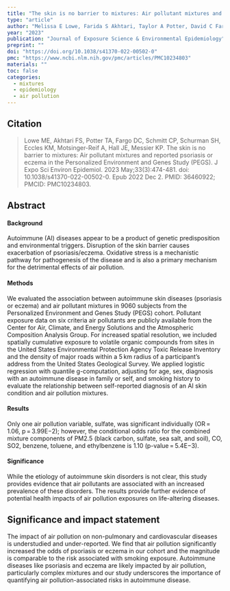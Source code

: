 ```yaml
---
title: "The skin is no barrier to mixtures: Air pollutant mixtures and reported psoriasis or eczema in the Personalized Environment and Genes Study (PEGS)"
type: "article"
author: "Melissa E Lowe, Farida S Akhtari, Taylor A Potter, David C Fargo, Charles P Schmitt, Shepherd H Schurman, Kristin M Eccles, Alison Motsinger-Reif, Janet E Hall, Kyle P Messier"
year: "2023"
publication: "Journal of Exposure Science & Environmental Epidemiology"
preprint: ""
doi: "https://doi.org/10.1038/s41370-022-00502-0"
pmc: "https://www.ncbi.nlm.nih.gov/pmc/articles/PMC10234803"
materials: ""
toc: false
categories:
  - mixtures
  - epidemiology
  - air pollution
---
```


## Citation

> Lowe ME, Akhtari FS, Potter TA, Fargo DC, Schmitt CP, Schurman SH, Eccles KM, Motsinger-Reif A, Hall JE, Messier KP. The skin is no barrier to mixtures: Air pollutant mixtures and reported psoriasis or eczema in the Personalized Environment and Genes Study (PEGS). J Expo Sci Environ Epidemiol. 2023 May;33(3):474-481. doi: 10.1038/s41370-022-00502-0. Epub 2022 Dec 2. PMID: 36460922; PMCID: PMC10234803.

## Abstract

#### Background

Autoimmune (AI) diseases appear to be a product of genetic predisposition and environmental triggers. Disruption of the skin barrier causes exacerbation of psoriasis/eczema. Oxidative stress is a mechanistic pathway for pathogenesis of the disease and is also a primary mechanism for the detrimental effects of air pollution.

#### Methods

We evaluated the association between autoimmune skin diseases (psoriasis or eczema) and air pollutant mixtures in 9060 subjects from the Personalized Environment and Genes Study (PEGS) cohort. Pollutant exposure data on six criteria air pollutants are publicly available from the Center for Air, Climate, and Energy Solutions and the Atmospheric Composition Analysis Group. For increased spatial resolution, we included spatially cumulative exposure to volatile organic compounds from sites in the United States Environmental Protection Agency Toxic Release Inventory and the density of major roads within a 5 km radius of a participant’s address from the United States Geological Survey. We applied logistic regression with quantile g-computation, adjusting for age, sex, diagnosis with an autoimmune disease in family or self, and smoking history to evaluate the relationship between self-reported diagnosis of an AI skin condition and air pollution mixtures.

#### Results

Only one air pollution variable, sulfate, was significant individually (OR = 1.06, p = 3.99E−2); however, the conditional odds ratio for the combined mixture components of PM2.5 (black carbon, sulfate, sea salt, and soil), CO, SO2, benzene, toluene, and ethylbenzene is 1.10 (p-value = 5.4E−3).

#### Significance

While the etiology of autoimmune skin disorders is not clear, this study provides evidence that air pollutants are associated with an increased prevalence of these disorders. The results provide further evidence of potential health impacts of air pollution exposures on life-altering diseases.

## Significance and impact statement

The impact of air pollution on non-pulmonary and cardiovascular diseases is understudied and under-reported. We find that air pollution significantly increased the odds of psoriasis or eczema in our cohort and the magnitude is comparable to the risk associated with smoking exposure. Autoimmune diseases like psoriasis and eczema are likely impacted by air pollution, particularly complex mixtures and our study underscores the importance of quantifying air pollution-associated risks in autoimmune disease.
